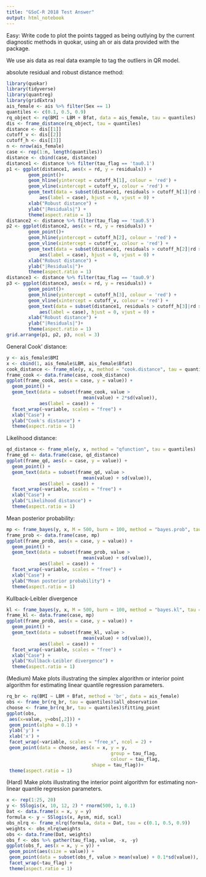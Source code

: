 ---
title: "GSoC-R 2018 Test Answer"
output: html_notebook
---

Easy: Write code to plot the points tagged as being outlying by the current diagnostic methods in quokar, using ah or ais data provided with the package.

We use ais data as real data example to tag the outliers in QR model.

\item absolute residual and robust distance method:

```{r}
library(quokar)
library(tidyverse)
library(quantreg)
library(gridExtra)
ais_female <- ais %>% filter(Sex == 1)
quantiles <- c(0.1, 0.5, 0.9)
rq_object <- rq(BMI ~ LBM + Bfat, data = ais_female, tau = quantiles)
dis <- frame_distance(rq_object, tau = quantiles)
distance <- dis[[1]]
cutoff_v <- dis[[2]]
cutoff_h <- dis[[3]]
n <- nrow(ais_female)
case <- rep(1:n, length(quantiles))
distance <- cbind(case, distance)
distance1 <- distance %>% filter(tau_flag == 'tau0.1')
p1 <- ggplot(distance1, aes(x = rd, y = residuals)) +
        geom_point()+
        geom_hline(yintercept = cutoff_h[1], colour = 'red') +
        geom_vline(xintercept = cutoff_v, colour = 'red') +
        geom_text(data = subset(distance1, residuals > cutoff_h[1]|rd > cutoff_v), 
            aes(label = case), hjust = 0, vjust = 0) +
        xlab("Robust distance") +
        ylab("|Residuals|") +
        theme(aspect.ratio = 1)
distance2 <- distance %>% filter(tau_flag == 'tau0.5')
p2 <- ggplot(distance2, aes(x = rd, y = residuals)) +
        geom_point()+
        geom_hline(yintercept = cutoff_h[2], colour = 'red') +
        geom_vline(xintercept = cutoff_v, colour = 'red') +
        geom_text(data = subset(distance1, residuals > cutoff_h[2]|rd > cutoff_v), 
            aes(label = case), hjust = 0, vjust = 0) +
        xlab("Robust distance") +
        ylab("|Residuals|")+
        theme(aspect.ratio = 1)
distance3 <- distance %>% filter(tau_flag == 'tau0.9')
p3 <- ggplot(distance3, aes(x = rd, y = residuals)) +
        geom_point()+
        geom_hline(yintercept = cutoff_h[3], colour = 'red') +
        geom_vline(xintercept = cutoff_v, colour = 'red') +
        geom_text(data = subset(distance1, residuals > cutoff_h[3]|rd > cutoff_v), 
            aes(label = case), hjust = 0, vjust = 0) +
        xlab("Robust distance") +
        ylab("|Residuals|")+
        theme(aspect.ratio = 1)
grid.arrange(p1, p2, p3, ncol = 3)
```

\item General Cook' distance:

```{r}
y <- ais_female$BMI
x <- cbind(1, ais_female$LBM, ais_female$Bfat)
cook_distance <- frame_mle(y, x, method = "cook.distance", tau = quantiles)
frame_cook <- data.frame(case, cook_distance)
ggplot(frame_cook, aes(x = case, y = value)) +
  geom_point() +
  geom_text(data = subset(frame_cook, value > 
                            mean(value) + 2*sd(value)),
            aes(label = case)) +
  facet_wrap(~variable, scales = "free") +
  xlab("Case") +
  ylab("Cook's distance") +
  theme(aspect.ratio = 1)
```

\item Likelihood distance:

```{r}
qd_distance <- frame_mle(y, x, method = "qfunction", tau = quantiles)
frame_qd <- data.frame(case, qd_distance)
ggplot(frame_qd, aes(x = case, y = value)) +
  geom_point() +
  geom_text(data = subset(frame_qd, value > 
                            mean(value) + sd(value)),
            aes(label = case)) +
  facet_wrap(~variable, scales = "free") +
  xlab("Case") +
  ylab("Likelihood distance") +
  theme(aspect.ratio = 1)
```

\item Mean posterior probability:

```{r}
mp <- frame_bayes(y, x, M = 500, burn = 100, method = "bayes.prob", tau = quantiles)
frame_prob <- data.frame(case, mp)
ggplot(frame_prob, aes(x = case, y = value)) +
  geom_point() +
  geom_text(data = subset(frame_prob, value > 
                            mean(value) + sd(value)),
            aes(label = case)) +
  facet_wrap(~variable, scales = "free") +
  xlab("Case") +
  ylab("Mean posterior probability") +
  theme(aspect.ratio = 1)
```

\item Kullback-Leibler divergence

```{r}
kl <- frame_bayes(y, x, M = 500, burn = 100, method = "bayes.kl", tau = quantiles)
frame_kl <- data.frame(case, mp)
ggplot(frame_prob, aes(x = case, y = value)) +
  geom_point() +
  geom_text(data = subset(frame_kl, value > 
                            mean(value) + sd(value)),
            aes(label = case)) +
  facet_wrap(~variable, scales = "free") +
  xlab("Case") +
  ylab("Kullback-Leibler divergence") +
  theme(aspect.ratio = 1)
```


(Medium) Make plots illustrating the simplex algorithm or interior point algorithm for estimating linear quantile regression parameters.

```{r}
rq_br <- rq(BMI ~ LBM + Bfat, method = 'br', data = ais_female)
obs <- frame_br(rq_br, tau = quantiles)$all_observation
choose <- frame_br(rq_br, tau = quantiles)$fitting_point
ggplot(obs,
 aes(x=value, y=obs[,2])) +
 geom_point(alpha = 0.1) +
 ylab('y') +
 xlab('x') +
 facet_wrap(~variable, scales = "free_x", ncol = 2) +
 geom_point(data = choose, aes(x = x, y = y,
                                      group = tau_flag,
                                      colour = tau_flag,
                               shape = tau_flag))+
 theme(aspect.ratio = 1)
```

(Hard) Make plots illustrating the interior point algorithm for estimating non-linear quantile regression parameters.

```{r}
x <- rep(1:25, 20)
y <- SSlogis(x, 10, 12, 2) * rnorm(500, 1, 0.1)
Dat <- data.frame(x = x, y = y)
formula <- y ~ SSlogis(x, Aysm, mid, scal)
obs_nlrq <- frame_nlrq(formula, data = Dat, tau = c(0.1, 0.5, 0.9))
weights <- obs_nlrq$weights
obs <- data.frame(Dat, weights)
obs_f <- obs %>% gather(tau_flag, value, -x, -y)
ggplot(obs_f, aes(x = x, y = y)) +
 geom_point(aes(size = value)) +
 geom_point(data = subset(obs_f, value > mean(value) + 0.1*sd(value)), aes(colour = tau_flag)) +
 facet_wrap(~tau_flag) +
 theme(aspect.ratio = 1)
```












